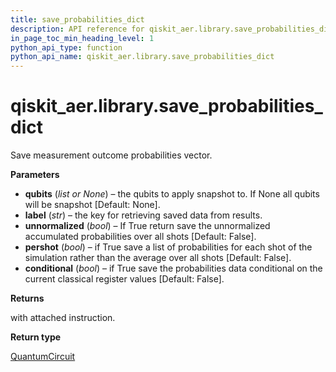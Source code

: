 ```yaml
---
title: save_probabilities_dict
description: API reference for qiskit_aer.library.save_probabilities_dict
in_page_toc_min_heading_level: 1
python_api_type: function
python_api_name: qiskit_aer.library.save_probabilities_dict
---
```


# qiskit\_aer.library.save\_probabilities\_dict

<Function id="qiskit_aer.library.save_probabilities_dict" github="https://github.com/qiskit/qiskit-aer/tree/stable/0.12/qiskit_aer/library/save_instructions/save_probabilities.py" signature="save_probabilities_dict(self, qubits=None, label='probabilities', unnormalized=False, pershot=False, conditional=False)">
  Save measurement outcome probabilities vector.

  **Parameters**

  *   **qubits** (*list or None*) – the qubits to apply snapshot to. If None all qubits will be snapshot \[Default: None].
  *   **label** (*str*) – the key for retrieving saved data from results.
  *   **unnormalized** (*bool*) – If True return save the unnormalized accumulated probabilities over all shots \[Default: False].
  *   **pershot** (*bool*) – if True save a list of probabilities for each shot of the simulation rather than the average over all shots \[Default: False].
  *   **conditional** (*bool*) – if True save the probabilities data conditional on the current classical register values \[Default: False].

  **Returns**

  with attached instruction.

  **Return type**

  [QuantumCircuit](qiskit.circuit.QuantumCircuit "qiskit.circuit.QuantumCircuit")
</Function>

